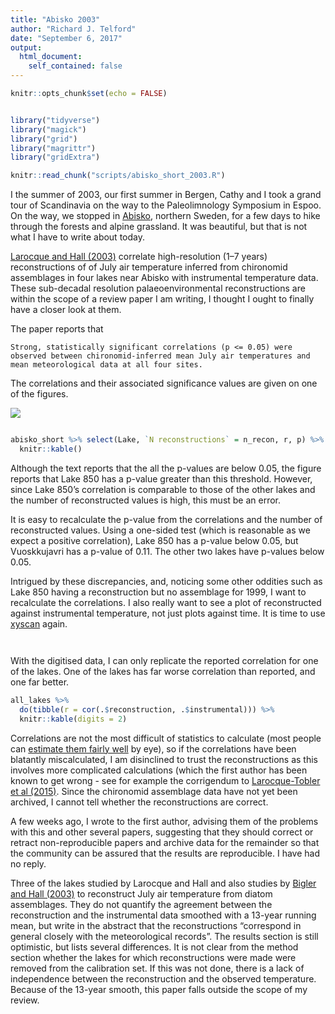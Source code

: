 ```yaml
---
title: "Abisko 2003"
author: "Richard J. Telford"
date: "September 6, 2017"
output: 
  html_document:
    self_contained: false
---
```


```r
knitr::opts_chunk$set(echo = FALSE)


library("tidyverse")
library("magick")
library("grid")
library("magrittr")
library("gridExtra")

knitr::read_chunk("scripts/abisko_short_2003.R")

```
I the summer of 2003, our first summer in Bergen, Cathy and I took a grand tour of Scandinavia on the way to the Paleolimnology Symposium in Espoo. On the way, we stopped in [Abisko](https://en.wikipedia.org/wiki/Abisko_National_Park), northern Sweden, for a few days to hike through the forests and alpine grassland. It was beautiful, but that is not what I have to write about today. 

[Larocque and Hall (2003)](https://www.researchgate.net/profile/Roland_Hall/publication/223457254_Holocene_temperature_estimates_and_chironomid_community_composition_in_the_Abisko_Valley_northern_Sweden/links/54a2e10c0cf267bdb9042b36.pdf) correlate high-resolution (1--7 years) reconstructions of of July air temperature inferred from chironomid assemblages in four lakes near Abisko with instrumental temperature data. These sub-decadal resolution palaeoenvironmental reconstructions are within the scope of a review paper I am writing, I thought I ought to finally have a closer look at them.

The paper reports that

`Strong, statistically significant correlations (p <= 0.05) were observed between chironomid-inferred mean July air temperatures and mean meteorological data at all four sites.`

The correlations and their associated significance values are given on one of the figures.

![](data/abisko_short5n.png)

```r
```
```r
abisko_short %>% select(Lake, `N reconstructions` = n_recon, r, p) %>% 
  knitr::kable()
```

Although the text reports that the all the p-values are below 0.05, the figure reports that Lake 850 has a p-value greater than this threshold. However, since Lake 850's correlation is comparable to those of the other lakes and the number of reconstructed values is high, this must be an error.

It is easy to recalculate the p-value from the correlations and the number of reconstructed values. Using a one-sided test (which is reasonable as we expect a positive correlation), Lake 850 has a p-value below 0.05, but Vuoskkujavri has a p-value of 0.11. The other two lakes have p-values below 0.05.

Intrigued by these discrepancies, and, noticing some other oddities such as Lake 850 having a reconstruction but no assemblage for 1999, I want to recalculate the correlations. I also really want to see a plot of reconstructed against instrumental temperature, not just plots against time. It is time to use [xyscan](http://rhig.physics.yale.edu/~ullrich/software/xyscan/) again. 

```r
```

```r
```

With the digitised data, I can only replicate the reported correlation for one of the lakes. One of the lakes has far worse correlation than reported, and one far better.

```r
all_lakes %>% 
  do(tibble(r = cor(.$reconstruction, .$instrumental))) %>% 
  knitr::kable(digits = 2)
```

Correlations are not the most difficult of statistics to calculate (most people can [estimate them fairly well](http://guessthecorrelation.com/) by eye), so if the correlations have been blatantly miscalculated, I am disinclined to trust the reconstructions as this involves more complicated calculations (which the first author has been known to get wrong - see for example the corrigendum to [Larocque-Tobler et al (2015)](http://www.sciencedirect.com/science/article/pii/S0277379116300221). Since the chironomid assemblage data have not yet been archived, I cannot tell whether the reconstructions are correct.

A few weeks ago, I wrote to the first author, advising them of the problems with this and other several papers, suggesting that they should correct or retract non-reproducible papers and archive data for the remainder so that the community can be assured that the results are reproducible. I have had no reply.

Three of the lakes studied by Larocque and Hall and also studies by [Bigler and Hall (2003)](https://doi.org/10.1016/S0031-0182(02)00638-7) to reconstruct July air temperature from diatom assemblages. They do not quantify the agreement between the reconstruction and the instrumental data smoothed with a 13-year running mean, but write in the abstract that the reconstructions "correspond in general closely with the meteorological records". The results section is still optimistic, but lists several differences. It is not clear from the method section whether the lakes for which reconstructions were made were removed from the calibration set. If this was not done, there is a lack of independence between the reconstruction and the observed temperature. Because of the 13-year smooth, this paper falls outside the scope of my review.

